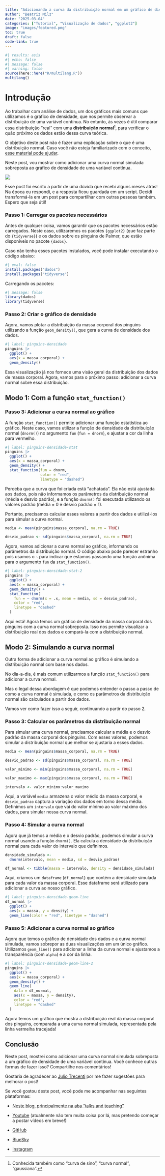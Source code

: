 ```yaml
---
title: "Adicionando a curva da distribuição normal em um gráfico de distribuição com ggplot2"
author: "Beatriz Milz"
date: "2025-03-04"
categories: ["Tutorial", "Visualização de dados", "ggplot2"]
image: "images/featured.png"
toc: true
draft: false
code-link: true
---
```


```r
#| results: asis
#| echo: false
#| message: false
#| warning: false
source(here::here("R/multilang.R"))
multilang()
```

# Introdução

Ao trabalhar com análise de dados, um dos gráficos mais comuns que utilizamos é o gráfico de densidade, que nos permite observar a distribuição de uma variável contínua. No entanto, às vezes é útil comparar essa distribuição "real" com uma **distribuição normal**[^1], para verificar o quão próximo os dados estão dessa curva teórica.

[^1]: Conhecida também como "curva de sino", "curva normal", "gaussiana".

O objetivo deste post não é fazer uma explicação sobre o que é uma distribuição normal. Caso você não esteja familiarizado com o conceito, [esse material pode ajudar](https://www.inf.ufsc.br/~andre.zibetti/probabilidade/normal.html).

Neste post, vou mostrar como adicionar uma curva normal simulada sobreposta ao gráfico de densidade de uma variável contínua.

![](images/featured.png){fig-align="center"}

::: callout-note
Esse post foi escrito a partir de uma dúvida que recebi alguns meses atrás! Na época eu respondi, e a resposta ficou guardada em um script. Decidi transformá-la em um post para compartilhar com outras pessoas também. Espero que seja útil!
:::

### Passo 1: Carregar os pacotes necessários

Antes de qualquer coisa, vamos garantir que os pacotes necessários estão carregados. Neste caso, utilizaremos os pacotes `{ggplot2}` (que faz parte do `{tidyverse}`) e os dados sobre os pinguins de Palmer, que estão disponíveis no pacote `{dados}`.

Caso não tenha esses pacotes instalados, você pode instalar executando o código abaixo:

```r
#| eval: false
install.packages("dados")
install.packages("tidyverse")
```

Carregando os pacotes:

```r
#| message: false
library(dados)
library(tidyverse)
```

### Passo 2: Criar o gráfico de densidade

Agora, vamos plotar a distribuição da massa corporal dos pinguins utilizando a função `geom_density()`, que gera a curva de densidade dos dados.

```r
#| label: pinguins-densidade
pinguins |> 
  ggplot() +
  aes(x = massa_corporal) +
  geom_density()
```

Essa visualização já nos fornece uma visão geral da distribuição dos dados de massa corporal. Agora, vamos para o próximo passo: adicionar a curva normal sobre essa distribuição.

## Modo 1: Com a função `stat_function()`

### Passo 3: Adicionar a curva normal ao gráfico

A função `stat_function()` permite adicionar uma função estatística ao gráfico. Neste caso, vamos utilizar a função de densidade da distribuição normal (`dnorm()`) no argumento `fun` (`fun = dnorm`), e ajustar a cor da linha para vermelho.

```r
#| label: pinguins-densidade-stat
pinguins |>
  ggplot() +
  aes(x = massa_corporal) +
  geom_density() +
  stat_function(fun = dnorm,
                color = "red",
                linetype = "dashed")
```

Perceba que a curva que foi criada está "achatada". Ela não está ajustada aos dados, pois não informamos os parâmetros da distribuição normal (média e desvio padrão), e a função `dnorm()` foi executada utilizando os valores padrão (média = 0 e desvio padrão = 1).

Portanto, precisamos calcular esses valores a partir dos dados e utilizá-los para simular a curva normal.

```r
media <- mean(pinguins$massa_corporal, na.rm = TRUE)

desvio_padrao <- sd(pinguins$massa_corporal, na.rm = TRUE)
```

Agora, vamos adicionar a curva normal ao gráfico, informando os parâmetros da distribuição normal. O código abaixo pode parecer estranho pois usamos o `~` para indicar que estamos passando uma função anônima para o argumento `fun` da `stat_function()`.

```r
#| label: pinguins-densidade-stat-2
pinguins |>
  ggplot() +
  aes(x = massa_corporal) +
  geom_density() +
  stat_function(
    fun = ~ dnorm(x = .x, mean = media, sd = desvio_padrao),
    color = "red",
    linetype = "dashed"
  )
```

Aqui está! Agora temos um gráfico de densidade da massa corporal dos pinguins com a curva normal sobreposta. Isso nos permite visualizar a distribuição real dos dados e compará-la com a distribuição normal.

## Modo 2: Simulando a curva normal

Outra forma de adicionar a curva normal ao gráfico é simulando a distribuição normal com base nos dados.

No dia-a-dia, é mais comum utilizarmos a função `stat_function()` para adicionar a curva normal.

Mas o legal dessa abordagem é que podemos entender o passo a passo de como a curva normal é simulada, e como os parâmetros da distribuição normal são calculados a partir dos dados.

Vamos ver como fazer isso a seguir, continuando a partir do passo 2.

### Passo 3: Calcular os parâmetros da distribuição normal

Para simular uma curva normal, precisamos calcular a média e o desvio padrão da massa corporal dos pinguins. Com esses valores, podemos simular a distribuição normal que melhor se ajustaria a esses dados.

```r
media <- mean(pinguins$massa_corporal, na.rm = TRUE)

desvio_padrao <- sd(pinguins$massa_corporal, na.rm = TRUE)

valor_minimo <- min(pinguins$massa_corporal, na.rm = TRUE)

valor_maximo <- max(pinguins$massa_corporal, na.rm = TRUE)

intervalo <- valor_minimo:valor_maximo
```

Aqui, a variável `media` armazena o valor médio da massa corporal, e `desvio_padrao` captura a variação dos dados em torno dessa média. Definimos um `intervalo` que vai do valor mínimo ao valor máximo dos dados, para simular nossa curva normal.

### Passo 4: Simular a curva normal

Agora que já temos a média e o desvio padrão, podemos simular a curva normal usando a função `dnorm()`. Ela calcula a densidade da distribuição normal para cada valor do intervalo que definimos.

```r
densidade_simulada <-
  dnorm(intervalo, mean = media, sd = desvio_padrao)

df_normal <- tibble(massa = intervalo, density = densidade_simulada)
```

Aqui, criamos um `dataframe` (`df_normal`) que contém a densidade simulada para cada valor da massa corporal. Esse dataframe será utilizado para adicionar a curva ao nosso gráfico.

```r
#| label: pinguins-densidade-geom-line
df_normal |>
  ggplot() +
  aes(x = massa, y = density) +
  geom_line(color = "red", linetype = "dashed")
```

### Passo 5: Adicionar a curva normal ao gráfico

Agora que temos o gráfico de densidade dos dados e a curva normal simulada, vamos sobrepor as duas visualizações em um único gráfico. Utilizamos `geom_line()` para adicionar a linha da curva normal e ajustamos a transparência (com `alpha`) e a cor da linha.

```r
#| label: pinguins-densidade-geom-line-2
pinguins |>
  ggplot() +
  aes(x = massa_corporal) +
  geom_density() +
  geom_line(
    data = df_normal,
    aes(x = massa, y = density),
    color = "red",
    linetype = "dashed"
  )
```

Agora temos um gráfico que mostra a distribuição real da massa corporal dos pinguins, comparada a uma curva normal simulada, representada pela linha vermelha tracejada!

## Conclusão

Neste post, mostrei como adicionar uma curva normal simulada sobreposta a um gráfico de densidade de uma variável contínua. Você conhece outras formas de fazer isso? Compartilhe nos comentários!

Gostaria de agradecer ao [Julio Trecenti](https://jtrecenti.com) por me fazer sugestões para melhorar o post!

Se você gostou deste post, você pode me acompanhar nas seguintes plataformas:

-   [Neste blog, principalmente na aba "talks and teaching"](https://beamilz.com/content)

-   [Youtube](https://www.youtube.com/@beamilz/featured) (atualmente não tem muita coisa por lá, mas pretendo começar a postar vídeos em breve!)

-   [GitHub](https://github.com/beatrizmilz)

-   [BlueSky](https://bsky.app/profile/beamilz.com)

-   [Instagram](https://www.instagram.com/dadoseambiente/)
